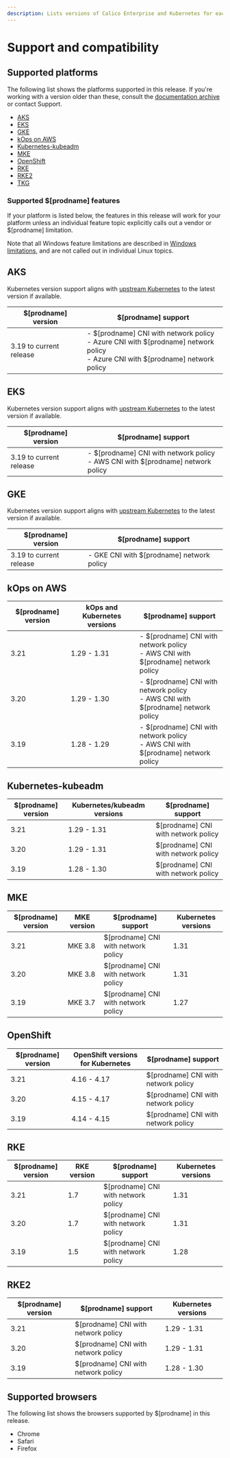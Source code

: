 ```yaml
---
description: Lists versions of Calico Enterprise and Kubernetes for each platform.
---
```


# Support and compatibility

## Supported platforms

The following list shows the platforms supported in this release. If you're working with a version older than these, consult the [documentation archive](https://docs.tigera.io/archive) or contact Support.

- [AKS](#aks)
- [EKS](#eks)
- [GKE](#gke)
- [kOps on AWS](#kops-on-aws)
- [Kubernetes-kubeadm](#kubernetes-kubeadm)
- [MKE](#mke)
- [OpenShift](#openshift)
- [RKE](#rke)
- [RKE2](#rke2)
- [TKG](#tkg)

### Supported $[prodname] features

If your platform is listed below, the features in this release will work for your platform unless an individual feature topic explicitly calls out a vendor or $[prodname] limitation.

Note that all Windows feature limitations are described in [Windows limitations](install-on-clusters/windows-calico/limitations.mdx), and are not called out in individual Linux topics.

## AKS

Kubernetes version support aligns with [upstream Kubernetes](#kubernetes-kubeadm) to the latest version if available.

| $[prodname] version    | $[prodname] support                                                                                                                        |
| ----------------------- | ------------------------------------------------------------------------------------------------------------------------------------------- |
| 3.19 to current release | - $[prodname] CNI with network policy<br />- Azure CNI with $[prodname] network policy <br />- Azure CNI with $[prodname] network policy |

## EKS

Kubernetes version support aligns with [upstream Kubernetes](#kubernetes-kubeadm) to the latest version if available.

| $[prodname] version    | $[prodname] support                                                                   |
| ----------------------- | -------------------------------------------------------------------------------------- |
| 3.19 to current release | - $[prodname] CNI with network policy<br />- AWS CNI with $[prodname] network policy |

## GKE

Kubernetes version support aligns with [upstream Kubernetes](#kubernetes-kubeadm) to the latest version if available.

| $[prodname] version    | $[prodname] support                       |
| ----------------------- | ------------------------------------------ |
| 3.19 to current release | - GKE CNI with $[prodname] network policy |

## kOps on AWS

| $[prodname] version | kOps and Kubernetes versions | $[prodname] support                                                                   |
| -------------------- | ---------------------------- | -------------------------------------------------------------------------------------- |
| 3.21                 | 1.29 - 1.31                  | - $[prodname] CNI with network policy<br />- AWS CNI with $[prodname] network policy |
| 3.20                 | 1.29 - 1.30                  | - $[prodname] CNI with network policy<br />- AWS CNI with $[prodname] network policy |
| 3.19                 | 1.28 - 1.29                  | - $[prodname] CNI with network policy<br />- AWS CNI with $[prodname] network policy |

## Kubernetes-kubeadm

| $[prodname] version | Kubernetes/kubeadm versions | $[prodname] support                 |
| -------------------- | --------------------------- | ------------------------------------ |
| 3.21                 | 1.29 - 1.31                 | $[prodname] CNI with network policy |
| 3.20                 | 1.29 - 1.31                 | $[prodname] CNI with network policy |
| 3.19                 | 1.28 - 1.30                 | $[prodname] CNI with network policy |

## MKE

| $[prodname] version | MKE version | $[prodname] support                 | Kubernetes versions |
| -------------------- | ----------- | ------------------------------------ | ------------------- |
| 3.21                 | MKE 3.8     | $[prodname] CNI with network policy | 1.31                |
| 3.20                 | MKE 3.8     | $[prodname] CNI with network policy | 1.31                |
| 3.19                 | MKE 3.7     | $[prodname] CNI with network policy | 1.27                |

## OpenShift

| $[prodname] version | OpenShift versions for Kubernetes | $[prodname] support                 |
| -------------------- | --------------------------------- | ------------------------------------ |
| 3.21                 | 4.16 - 4.17                       | $[prodname] CNI with network policy |
| 3.20                 | 4.15 - 4.17                       | $[prodname] CNI with network policy |
| 3.19                 | 4.14 - 4.15                       | $[prodname] CNI with network policy |

## RKE

| $[prodname] version | RKE version | $[prodname] support                 | Kubernetes versions |
| -------------------- | ----------- | ------------------------------------ | ------------------- |
| 3.21                 | 1.7         | $[prodname] CNI with network policy | 1.31                |
| 3.20                 | 1.7         | $[prodname] CNI with network policy | 1.31                |
| 3.19                 | 1.5         | $[prodname] CNI with network policy | 1.28                |

## RKE2

| $[prodname] version | $[prodname] support                 | Kubernetes versions |
| -------------------- | ------------------------------------ | ------------------- |
| 3.21                 | $[prodname] CNI with network policy | 1.29 - 1.31         |
| 3.20                 | $[prodname] CNI with network policy | 1.29 - 1.31         |
| 3.19                 | $[prodname] CNI with network policy | 1.28 - 1.30         |

## Supported browsers

The following list shows the browsers supported by $[prodname] in this release.

- Chrome
- Safari
- Firefox
